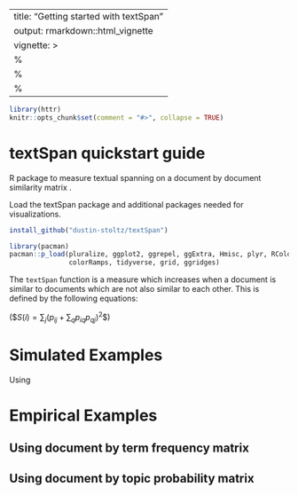 

---
title: "Getting started with textSpan"
output: rmarkdown::html_vignette
vignette: >
  %\VignetteIndexEntry{Getting started with textSpan}
  %\VignetteEngine{knitr::rmarkdown}
  %\VignetteEncoding{UTF-8}
---

```r
library(httr)
knitr::opts_chunk$set(comment = "#>", collapse = TRUE)
```

# textSpan quickstart guide
R package to measure  textual spanning on a document by document similarity matrix .

Load the textSpan package and additional packages needed for visualizations.
```r
install_github("dustin-stoltz/textSpan")

library(pacman)
pacman::p_load(pluralize, ggplot2, ggrepel, ggExtra, Hmisc, plyr, RColorBrewer, 
               colorRamps, tidyverse, grid, ggridges)
```

The `textSpan` function is a measure which increases when a document is similar to documents which are not also similar to each other. This is defined by the following equations:

(\$$S(i) = \sum_j (p_{ij} + \sum_q p_{iq} p_{qj})^2$$\)

# Simulated Examples

Using 

# Empirical Examples

## Using document by term frequency matrix

## Using document by topic probability matrix

